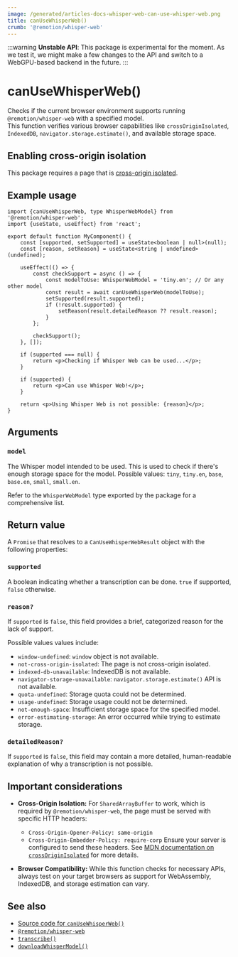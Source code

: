 ```yaml
---
image: /generated/articles-docs-whisper-web-can-use-whisper-web.png
title: canUseWhisperWeb()
crumb: '@remotion/whisper-web'
---
```


:::warning
**Unstable API**: This package is experimental for the moment. As we test it, we might make a few changes to the API and switch to a WebGPU-based backend in the future.
:::

# canUseWhisperWeb()

Checks if the current browser environment supports running `@remotion/whisper-web` with a specified model.  
This function verifies various browser capabilities like `crossOriginIsolated`, `IndexedDB`, `navigator.storage.estimate()`, and available storage space.

## Enabling cross-origin isolation

This package requires a page that is [cross-origin isolated](/docs/miscellaneous/cross-origin-isolation).

## Example usage

```tsx twoslash
import {canUseWhisperWeb, type WhisperWebModel} from '@remotion/whisper-web';
import {useState, useEffect} from 'react';

export default function MyComponent() {
	const [supported, setSupported] = useState<boolean | null>(null);
	const [reason, setReason] = useState<string | undefined>(undefined);

	useEffect(() => {
		const checkSupport = async () => {
			const modelToUse: WhisperWebModel = 'tiny.en'; // Or any other model
			const result = await canUseWhisperWeb(modelToUse);
			setSupported(result.supported);
			if (!result.supported) {
				setReason(result.detailedReason ?? result.reason);
			}
		};

		checkSupport();
	}, []);

	if (supported === null) {
		return <p>Checking if Whisper Web can be used...</p>;
	}

	if (supported) {
		return <p>Can use Whisper Web!</p>;
	}

	return <p>Using Whisper Web is not possible: {reason}</p>;
}
```

## Arguments

### `model`

The Whisper model intended to be used. This is used to check if there's enough storage space for the model.
Possible values: `tiny`, `tiny.en`, `base`, `base.en`, `small`, `small.en`.

Refer to the `WhisperWebModel` type exported by the package for a comprehensive list.

## Return value

A `Promise` that resolves to a `CanUseWhisperWebResult` object with the following properties:

### `supported`

A boolean indicating whether a transcription can be done. `true` if supported, `false` otherwise.

### `reason?`

If `supported` is `false`, this field provides a brief, categorized reason for the lack of support.

Possible values values include:

- `window-undefined`: `window` object is not available.
- `not-cross-origin-isolated`: The page is not cross-origin isolated.
- `indexed-db-unavailable`: IndexedDB is not available.
- `navigator-storage-unavailable`: `navigator.storage.estimate()` API is not available.
- `quota-undefined`: Storage quota could not be determined.
- `usage-undefined`: Storage usage could not be determined.
- `not-enough-space`: Insufficient storage space for the specified model.
- `error-estimating-storage`: An error occurred while trying to estimate storage.

### `detailedReason?`

If `supported` is `false`, this field may contain a more detailed, human-readable explanation of why a transcription is not possible.

## Important considerations

- **Cross-Origin Isolation:** For `SharedArrayBuffer` to work, which is required by `@remotion/whisper-web`, the page must be served with specific HTTP headers:
  - `Cross-Origin-Opener-Policy: same-origin`
  - `Cross-Origin-Embedder-Policy: require-corp`
    Ensure your server is configured to send these headers. See [MDN documentation on `crossOriginIsolated`](https://developer.mozilla.org/en-US/docs/Web/API/Window/crossOriginIsolated) for more details.

- **Browser Compatibility:** While this function checks for necessary APIs, always test on your target browsers as support for WebAssembly, IndexedDB, and storage estimation can vary.

## See also

- [Source code for `canUseWhisperWeb()`](https://github.com/remotion-dev/remotion/blob/main/packages/whisper-web/src/can-use-whisper-web.ts)
- [`@remotion/whisper-web`](/docs/whisper-web)
- [`transcribe()`](/docs/whisper-web/transcribe)
- [`downloadWhisperModel()`](/docs/whisper-web/download-whisper-model)
